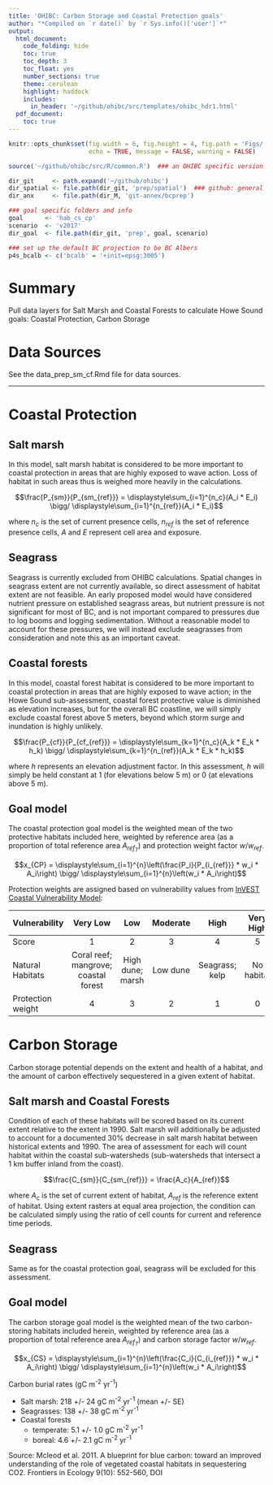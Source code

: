 ```yaml
---
title: 'OHIBC: Carbon Storage and Coastal Protection goals'
author: "*Compiled on `r date()` by `r Sys.info()['user']`*"
output: 
  html_document:
    code_folding: hide
    toc: true
    toc_depth: 3
    toc_float: yes
    number_sections: true
    theme: cerulean
    highlight: haddock
    includes: 
      in_header: '~/github/ohibc/src/templates/ohibc_hdr1.html'
  pdf_document:
    toc: true
---
```


``` r

knitr::opts_chunk$set(fig.width = 6, fig.height = 4, fig.path = 'Figs/',
                      echo = TRUE, message = FALSE, warning = FALSE)

source('~/github/ohibc/src/R/common.R')  ### an OHIBC specific version of common.R

dir_git     <- path.expand('~/github/ohibc')
dir_spatial <- file.path(dir_git, 'prep/spatial')  ### github: general buffer region shapefiles
dir_anx     <- file.path(dir_M, 'git-annex/bcprep')

### goal specific folders and info
goal      <- 'hab_cs_cp'
scenario  <- 'v2017'
dir_goal  <- file.path(dir_git, 'prep', goal, scenario)

### set up the default BC projection to be BC Albers
p4s_bcalb <- c('bcalb' = '+init=epsg:3005')

```

# Summary

Pull data layers for Salt Marsh and Coastal Forests to calculate Howe Sound goals: Coastal Protection, Carbon Storage

# Data Sources

See the data_prep_sm_cf.Rmd file for data sources.

***

# Coastal Protection

## Salt marsh

In this model, salt marsh habitat is considered to be more important to coastal protection in areas that are highly exposed to wave action.  Loss of habitat in such areas thus is weighed more heavily in the calculations.

$$\frac{P_{sm}}{P_{sm_{ref}}} = \displaystyle\sum_{i=1}^{n_c}(A_i * E_i) \bigg/ \displaystyle\sum_{i=1}^{n_{ref}}(A_i * E_i)$$

where $n_c$ is the set of current presence cells, $n_{ref}$ is the set of reference presence cells, $A$ and $E$ represent cell area and exposure.

## Seagrass

Seagrass is currently excluded from OHIBC calculations.  Spatial changes in seagrass extent are not currently available, so direct assessment of habitat extent are not feasible.  An early proposed model would have considered nutrient pressure on established seagrass areas, but nutrient pressure is not significant for most of BC, and is not important compared to pressures due to log booms and logging sedimentation.  Without a reasonable model to account for these pressures, we will instead exclude seagrasses from consideration and note this as an important caveat.

<!-- In this model, seagrass habitat is considered to be more important to coastal protection in areas that are highly exposed to wave action.  As a pressure-based model applied to a fixed area, rather than an area-loss-based model, the pressure itself reduces the effective protective value in a given area. -->

<!-- $$\frac{P_{sg}}{P_{sg_{ref}}} = \displaystyle\sum_{j=1}^{n_c}((1 - p_j) * A_j * E_j) / A_{total}$$ -->

<!-- where $p$ represents the nutrient pressure (relative to the maximum nutrient pressure found in British Columbia's coastal waters).  Because nutrient pressure is negligible in Howe Sound, and we have not yet crafted a pressure model based on log booms, sedimentation, and development, we will exclude seagrass from coastal protection considerations. -->

## Coastal forests

In this model, coastal forest habitat is considered to be more important to coastal protection in areas that are highly exposed to wave action; in the Howe Sound sub-assessment, coastal forest protective value is diminished as elevation increases, but for the overall BC coastline, we will simply exclude coastal forest above 5 meters, beyond which storm surge and inundation is highly unlikely.

$$\frac{P_{cf}}{P_{cf_{ref}}} = \displaystyle\sum_{k=1}^{n_c}(A_k * E_k * h_k) \bigg/ \displaystyle\sum_{k=1}^{n_{ref}}(A_k * E_k * h_k)$$

where $h$ represents an elevation adjustment factor.  In this assessment, $h$ will simply be held constant at 1 (for elevations below 5 m) or 0 (at elevations above 5 m).

## Goal model

The coastal protection goal model is the weighted mean of the two protective habitats included here, weighted by reference area (as a proportion of total reference area $A_{ref_T}$) and protection weight factor $w/w_{ref}$.  

$$x_{CP} = \displaystyle\sum_{i=1}^{n}\left(\frac{P_i}{P_{i_{ref}}} * w_i * A_i\right) \bigg/ \displaystyle\sum_{i=1}^{n}\left(w_i * A_i\right)$$

Protection weights are assigned based on vulnerability values from [InVEST Coastal Vulnerability Model](http://data.naturalcapitalproject.org/nightly-build/invest-users-guide/html/coastal_vulnerability.html):  

| Vulnerability     | Very Low   | Low   | Moderate   | High   | Very High   |
| ----              | :--------: | :---: | :--------: | :----: | :---------: |
| Score             | 1          | 2     | 3          | 4      | 5           |
| Natural Habitats  | Coral reef; mangrove; coastal forest | High dune; marsh | Low dune | Seagrass; kelp | No habitat |
| Protection weight | 4          | 3     | 2          | 1      | 0           |


# Carbon Storage

Carbon storage potential depends on the extent and health of a habitat, and the amount of carbon effectively sequestered in a given extent of habitat.

## Salt marsh and Coastal Forests

Condition of each of these habitats will be scored based on its current extent relative to the extent in 1990.  Salt marsh will additionally be adjusted to account for a documented 30% decrease in salt marsh habitat between historical extents and 1990.  The area of assessment for each will count habitat within the coastal sub-watersheds (sub-watersheds that intersect a 1 km buffer inland from the coast).

$$\frac{C_{sm}}{C_{sm_{ref}}} = \frac{A_c}{A_{ref}}$$

where $A_c$ is the set of current extent of habitat, $A_{ref}$ is the reference extent of habitat.  Using extent rasters at equal area projection, the condition can be calculated simply using the ratio of cell counts for current and reference time periods.

## Seagrass

Same as for the coastal protection goal, seagrass will be excluded for this assessment.

<!-- Since seagrass condition is based on pressure rather than area, the model is different from saltmarsh and forests. -->

<!-- $$\frac{C_{sg}}{C_{sg_{ref}}} = \displaystyle\sum_{j=1}^{n_c}((1 - p_j) * A_j) / A_{total}$$ -->

<!-- where $p$ represents the nutrient pressure.  Using an equal area projection raster and a fixed habitat extent, we can calculate this more simply by $$1 - \bar{p}$$. Because nutrient pressure is negligible in Howe Sound, and we have not yet crafted a pressure model based on log booms, sedimentation, and development, we will exclude seagrass from carbon storage considerations. -->

## Goal model

The carbon storage goal model is the weighted mean of the two carbon-storing habitats included herein, weighted by reference area (as a proportion of total reference area $A_{ref_T}$) and carbon storage factor $w/w_{ref}$.  

$$x_{CS} = \displaystyle\sum_{i=1}^{n}\left(\frac{C_i}{C_{i_{ref}}} * w_i * A_i\right) \bigg/ \displaystyle\sum_{i=1}^{n}\left(w_i * A_i\right)$$

Carbon burial rates (gC m^-2^ yr^-1^)

* Salt marsh: 218 +/- 24 gC m^-2^ yr^-1^ (mean +/- SE)
* Seagrasses: 138 +/- 38 gC m^-2^ yr^-1^ 
* Coastal forests
    * temperate: 5.1 +/- 1.0 gC m^-2^ yr^-1^ 
    * boreal: 4.6 +/- 2.1 gC m^-2^ yr^-1^ 

Source: Mcleod et al. 2011. A blueprint for blue carbon: toward an improved understanding of the role of vegetated coastal habitats in sequestering CO2. Frontiers in Ecology 9(10): 552-560, DOI

